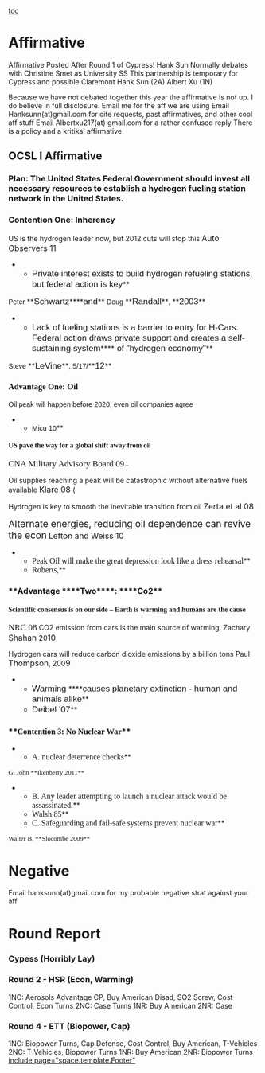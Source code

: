 [[toc]]
=Affirmative= 
Affirmative Posted After Round 1 of Cypress!
Hank Sun Normally debates with Christine Smet as University SS
This partnership is temporary for Cypress and possible Claremont
Hank Sun (2A)
Albert Xu (1N)

Because we have not debated together this year the affirmative is not up.
I do believe in full disclosure. Email me for the aff we are using
Email Hanksunn(at)gmail.com for cite requests, past affirmatives, and other cool aff stuff
Email Albertxu217(at) gmail.com for a rather confused reply
There is a policy and a kritikal affirmative
==OCSL I Affirmative== 
===Plan: The United States Federal Government should invest all necessary resources to establish a hydrogen fueling station network in the United States.=== 



===Contention One: Inherency=== 
US is the hydrogen leader now, but 2012 cuts will stop this
<span style="font-size: 12pt;">Auto Observers 11</span>

**<span style="font-family: Calibri,sans-serif; font-size: 13pt;">Private interest exists to build hydrogen refueling stations, but federal action is key</span>**
<span style="font-family: Calibri,sans-serif;">Peter </span>**<span style="font-family: Calibri,sans-serif; font-size: 13pt;">Schwartz</span>****<span style="font-family: Calibri,sans-serif; font-size: 13pt;">and</span>**<span style="font-family: Calibri,sans-serif;"> Doug </span>**<span style="font-family: Calibri,sans-serif; font-size: 13pt;">Randall</span>**<span style="font-family: Calibri,sans-serif;">, </span>**<span style="font-family: Calibri,sans-serif; font-size: 13pt;">2003</span>**

**<span style="font-family: Calibri,sans-serif; font-size: 13pt;">Lack of fueling stations is a barrier to entry for H-Cars. Federal action draws private support and creates a self-sustaining system</span>****<span style="font-family: Calibri,sans-serif; font-size: 13pt;"> of "hydrogen economy"</span>**
<span style="font-family: Calibri,sans-serif;">Steve </span>**<span style="font-family: Calibri,sans-serif; font-size: 13pt;">LeVine</span>**<span style="font-family: Calibri,sans-serif;">, 5/17/</span>**<span style="font-family: Calibri,sans-serif; font-size: 13pt;">12</span>**
===<span style="font-family: 'Times New Roman',serif;">Advantage One: Oil</span>=== 
<span style="font-family: Calibri,sans-serif;">Oil peak will happen before 2020, even oil companies agree</span>

**<span style="font-family: Calibri,sans-serif;">Micu 10</span>**
====<span style="font-family: 'Times New Roman',serif;">US pave the way for a global shift away from oil </span>==== 
<span style="font-family: 'Times New Roman',serif; font-size: 13pt;">CNA Military Advisory Board 09</span><span style="font-family: 'Times New Roman',serif; font-size: 8pt;"> –</span>

Oil supplies reaching a peak will be catastrophic without alternative fuels available
<span style="font-size: 12pt;">Klare 08</span> (

Hydrogen is key to smooth the inevitable transition from oil
<span style="font-size: 12pt;">Zerta et al 08</span>

<span style="font-size: 14pt;">Alternate energies, reducing oil dependence can revive the econ</span>
<span style="font-size: 12pt;">Lefton and Weiss 10</span>

**<span style="font-family: 'Times New Roman',serif; font-size: 12pt;">Peak Oil will make the great depression look like a dress rehearsal</span>**
**<span style="font-family: 'Times New Roman',serif; font-size: 12pt;">Roberts,</span>**
===**<span style="font-size: 12pt;">Advantage </span>****<span style="font-size: 12pt;">Two</span>****<span style="font-size: 12pt;">: </span>****<span style="font-size: 12pt;">Co2</span>**=== 

====<span style="font-family: 'Times New Roman',serif;">Scientific consensus is on our side – Earth is warming and humans are the cause </span>==== 
<span style="font-family: 'Times New Roman',serif; font-size: 13pt;">NRC 08</span>
CO2 emission from cars is the main source of warming.
Zachary <span style="font-size: 12pt;">Shahan </span>20<span style="font-size: 12pt;">10</span>

Hydrogen cars will reduce carbon dioxide emissions by a billion tons
Paul <span style="font-size: 12pt;">Thompson</span>, 200<span style="font-size: 12pt;">9</span>

**<span style="font-family: Calibri,sans-serif; font-size: 13pt;">Warming </span>****<span style="font-family: Calibri,sans-serif; font-size: 13pt;">causes planetary extinction - human and animals alike</span>**
**<span style="font-family: Calibri,sans-serif; font-size: 13pt;">Deibel ’07</span>**
===**<span style="font-family: 'Times New Roman',serif; font-size: 12pt;">Contention 3: No Nuclear War</span>**=== 

**<span style="font-family: 'Times New Roman',serif; font-size: 12pt;">A. nuclear deterrence checks</span>**
<span style="font-family: 'Times New Roman',serif; font-size: 10pt;">G. John **Ikenberry 2011** </span>
**<span style="font-family: 'Times New Roman',serif; font-size: 12pt;">B. Any leader attempting to launch a nuclear attack would be assassinated.</span>**
**<span style="font-family: 'Times New Roman',serif; font-size: 12pt;">Walsh 85</span>**
**<span style="font-family: 'Times New Roman',serif; font-size: 12pt;">C. Safeguarding and fail-safe systems prevent nuclear war</span>**
<span style="font-family: 'Times New Roman',serif; font-size: 10pt;">Walter B. **Slocombe 2009** </span>
=Negative= 
Email hanksunn(at)gmail.com for my probable negative strat against your aff
=Round Report= 
===Cypess (Horribly Lay)=== 

===Round 2 - HSR (Econ, Warming)=== 
1NC: Aerosols Advantage CP, Buy American Disad, SO2 Screw, Cost Control, Econ Turns
2NC: Case Turns
1NR: Buy American 
2NR: Case

===Round 4 - ETT (Biopower, Cap)=== 
1NC: Biopower Turns, Cap Defense, Cost Control, Buy American, T-Vehicles
2NC: T-Vehicles, Biopower Turns
1NR: Buy American
2NR: Biopower Turns
[[include page="space.template.Footer"]]